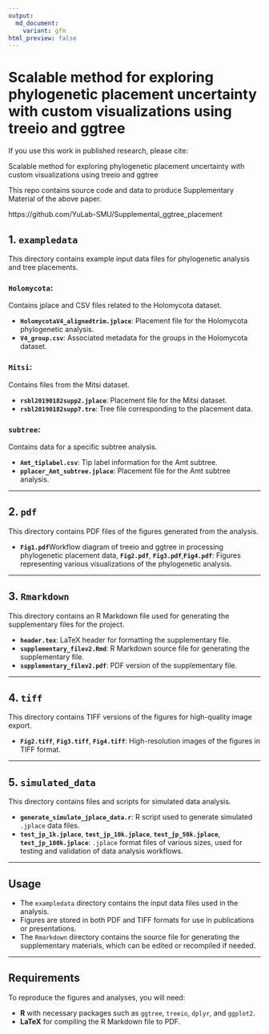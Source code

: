 ```yaml
---
output:
  md_document:
    variant: gfm
html_preview: false
---
```


<!-- README.md is generated from README.Rmd. Please edit that file -->

# Scalable method for exploring phylogenetic placement uncertainty with custom visualizations using treeio and ggtree
If you use this work in published research, please cite:

Scalable method for exploring phylogenetic placement uncertainty with custom visualizations using treeio and ggtree

This repo contains source code and data to produce Supplementary Material of the above paper.

https://github.com/YuLab-SMU/Supplemental_ggtree_placement

## 1. `exampledata`

This directory contains example input data files for phylogenetic analysis and tree placements.

### `Holomycota`:
Contains jplace and CSV files related to the Holomycota dataset.

- **`HolomycotaV4_alignedtrim.jplace`**: Placement file for the Holomycota phylogenetic analysis.
- **`V4_group.csv`**: Associated metadata for the groups in the Holomycota dataset.

### `Mitsi`:
Contains files from the Mitsi dataset.

- **`rsbl20190182supp2.jplace`**: Placement file for the Mitsi dataset.
- **`rsbl20190182supp7.tre`**: Tree file corresponding to the placement data.

### `subtree`:
Contains data for a specific subtree analysis.

- **`Amt_tiplabel.csv`**: Tip label information for the Amt subtree.
- **`pplacer_Amt_subtree.jplace`**: Placement file for the Amt subtree analysis.

---

## 2. `pdf`

This directory contains PDF files of the figures generated from the analysis.

- **`Fig1.pdf`**Workflow diagram of treeio and ggtree in processing phylogenetic placement data, **`Fig2.pdf`**, **`Fig3.pdf`**,**`Fig4.pdf`**: Figures representing various visualizations of the phylogenetic analysis.

---

## 3. `Rmarkdown`

This directory contains an R Markdown file used for generating the supplementary files for the project.

- **`header.tex`**: LaTeX header for formatting the supplementary file.
- **`supplementary_filev2.Rmd`**: R Markdown source file for generating the supplementary file.
- **`supplementary_filev2.pdf`**: PDF version of the supplementary file.

---

## 4. `tiff`

This directory contains TIFF versions of the figures for high-quality image export.

- **`Fig2.tiff`**, **`Fig3.tiff`**, **`Fig4.tiff`**: High-resolution images of the figures in TIFF format.

---

## 5. `simulated_data`

This directory contains files and scripts for simulated data analysis.

- **`generate_simulate_jplace_data.r`**: R script used to generate simulated `.jplace` data files.
- **`test_jp_1k.jplace`**, **`test_jp_10k.jplace`**, **`test_jp_50k.jplace`**, **`test_jp_100k.jplace`**: `.jplace` format files of various sizes, used for testing and validation of data analysis workflows.

---

## Usage

- The `exampledata` directory contains the input data files used in the analysis.
- Figures are stored in both PDF and TIFF formats for use in publications or presentations.
- The `Rmarkdown` directory contains the source file for generating the supplementary materials, which can be edited or recompiled if needed.

---

## Requirements

To reproduce the figures and analyses, you will need:

- **R** with necessary packages such as `ggtree`, `treeio`, `dplyr`, and `ggplot2`.
- **LaTeX** for compiling the R Markdown file to PDF.
